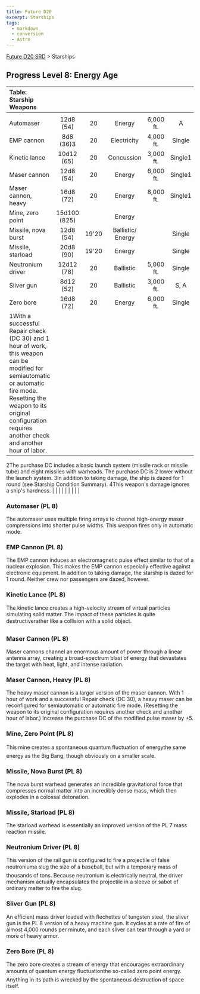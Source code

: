 ```yaml
---
title: Future D20
excerpt: Starships
tags:
  - markdown
  - conversion
  - Astro
---
```






[Future D20 SRD]( / ) > Starships




## Progress Level 8: Energy Age


| Table: Starship Weapons |  |  |  |  |  |  |  |  |
| :------------------------- | :--: | :--: | :--: | :--: | :--: | :--: | :--: | --: |
|  |  |  |  |  |  |  |  |  |
| Automaser | 12d8 (54) | 20 | Energy | 6,000 ft. | A | Colossal | 40 | Res (+2) |
| EMP cannon | 8d8 (36)3 | 20 | Electricity | 4,000 ft. | Single | Gargantuan | 41 | Res (+2) |
| Kinetic lance | 10d12 (65) | 20 | Concussion | 3,000 ft. | Single1 | Colossal | 42 | Res (+2) |
| Maser cannon | 12d8 (54) | 20 | Energy | 6,000 ft. | Single1 | Gargantuan | 40 | Lic (+1) |
| Maser cannon, heavy | 16d8 (72) | 20 | Energy | 8,000 ft. | Single1 | Colossal | 44 | Res (+2) |
| Mine, zero point | 15d100 (825) |  | Energy |  |  | Colossal | 48 | Mil (+3) |
| Missile, nova burst | 12d8 (54) | 19'20 | Ballistic/ Energy |  | Single | Gargantuan | 452 | Mil (+3) |
| Missile, starload | 20d8 (90) | 19'20 | Energy |  | Single | Huge | 452 | Mil (+3) |
| Neutronium driver | 12d12 (78) | 20 | Ballistic | 5,000 ft. | Single | Colossal | 42 | Mil (+3) |
| Sliver gun | 8d12 (52) | 20 | Ballistic | 3,000 ft. | S, A | Gargantuan | 39 | Res (+2) |
| Zero bore | 16d8 (72) | 20 | Energy | 6,000 ft. | Single | Colossal | 52 | Mil (+3) |
| 1With a successful Repair check (DC 30) and 1 hour of work, this weapon can be modified for semiautomatic or automatic fire mode. Resetting the weapon to its original configuration requires another check and another hour of labor.
2The purchase DC includes a basic launch system (missile rack or missile tube) and eight missiles with warheads. The purchase DC is 2 lower without the launch system.
3In addition to taking damage, the ship is dazed for 1 round (see Starship Condition Summary).
4This weapon's damage ignores a ship's hardness. |  |  |  |  |  |  |  |  |



### Automaser (PL 8)


The automaser uses multiple firing arrays to channel high-energy maser compressions into shorter pulse widths. This weapon fires only in automatic mode.


### EMP Cannon (PL 8)


The EMP cannon induces an electromagnetic pulse effect similar to that of a nuclear explosion. This makes the EMP cannon especially effective against electronic equipment. In addition to taking damage, the starship is dazed for 1 round. Neither crew nor passengers are dazed, however.


### Kinetic Lance (PL 8)


The kinetic lance creates a high-velocity stream of virtual particles simulating solid matter. The impact of these particles is quite destructiverather like a collision with a solid object.


### Maser Cannon (PL 8)


Maser cannons channel an enormous amount of power through a linear antenna array, creating a broad-spectrum blast of energy that devastates the target with heat, light, and intense radiation.


### Maser Cannon, Heavy (PL 8)


The heavy maser cannon is a larger version of the maser cannon. With 1 hour of work and a successful Repair check (DC 30), a heavy maser can be reconfigured for semiautomatic or automatic fire mode. (Resetting the weapon to its original configuration requires another check and another hour of labor.) Increase the
purchase DC of the modified pulse maser by +5.


### Mine, Zero Point (PL 8)


This mine creates a spontaneous quantum fluctuation of energythe same energy as the Big Bang, though obviously on a smaller scale.


### Missile, Nova Burst (PL 8)


The nova burst warhead generates an incredible gravitational force that compresses normal matter into an incredibly dense mass, which then explodes in a colossal detonation.


### Missile, Starload (PL 8)


The starload warhead is essentially an improved version of the PL 7 mass reaction missile.


### Neutronium Driver (PL 8)


This version of the rail gun is configured to fire a projectile of false neutroniuma slug the size of a baseball, but with a temporary mass of thousands of tons. Because neutronium is electrically neutral, the driver mechanism actually encapsulates the projectile in a sleeve or sabot of ordinary matter to fire the slug.


### Sliver Gun (PL 8)


An efficient mass driver loaded with flechettes of tungsten steel, the sliver gun is the PL 8 version of a heavy machine gun. It cycles at a rate of fire of almost 4,000 rounds per minute, and each sliver can tear through a yard or more of heavy armor.


### Zero Bore (PL 8)


The zero bore creates a stream of energy that encourages extraordinary amounts of quantum energy fluctuationthe so-called zero point energy. Anything in its path is wrecked by the spontaneous destruction of space itself.




